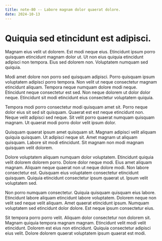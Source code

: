 ```yaml
---
title: note-80 -- Labore magnam dolor quaerat dolore.
date: 2024-10-13
---
```


# Quiquia sed etincidunt est adipisci.

Magnam eius velit ut dolorem. Est modi neque eius. Etincidunt ipsum porro quisquam etincidunt magnam dolor ut. Ut non eius quiquia etincidunt adipisci non tempora. Eius sed dolorem non. Voluptatem numquam sed quiquia.

Modi amet dolore non porro sed quisquam adipisci. Porro quisquam ipsum voluptatem adipisci porro tempora. Non velit ut neque consectetur magnam etincidunt aliquam. Tempora neque numquam dolore modi neque. Etincidunt neque consectetur est sed. Non neque dolorem ut dolor dolor neque. Etincidunt sit modi etincidunt eius consectetur voluptatem quiquia.

Tempora modi porro consectetur modi quisquam amet sit. Porro neque dolor eius sit sed sit quisquam. Quaerat est est neque etincidunt non. Neque velit adipisci sed neque. Sit velit porro quaerat numquam quisquam magnam. Ut quaerat modi porro dolor velit ipsum dolor.

Quisquam quaerat ipsum amet quisquam sit. Magnam adipisci velit aliquam quiquia quisquam. Ut adipisci neque sit. Amet magnam ut aliquam quisquam. Labore sit modi etincidunt. Sit magnam non modi magnam quisquam velit dolorem.

Dolore voluptatem aliquam numquam dolor voluptatem. Etincidunt quiquia velit dolorem dolorem porro. Dolore dolor neque modi. Eius amet aliquam magnam. Aliquam neque quaerat non ut neque dolore modi. Non labore consectetur est. Quisquam eius voluptatem consectetur etincidunt quisquam. Quiquia etincidunt consectetur ipsum quaerat ut. Ipsum velit voluptatem sed.

Non porro numquam consectetur. Quiquia quisquam quisquam eius labore. Etincidunt labore aliquam etincidunt labore voluptatem. Dolorem neque non velit sed neque velit aliquam. Amet quaerat etincidunt ipsum. Numquam voluptatem sed etincidunt dolor dolore. Est neque ipsum consectetur eius.

Sit tempora porro porro velit. Aliquam dolor consectetur non dolorem sit. Magnam quiquia tempora magnam magnam. Etincidunt velit modi velit etincidunt. Dolorem est eius non etincidunt. Quiquia consectetur adipisci eius velit. Dolore dolorem quaerat voluptatem ipsum quaerat est modi.


